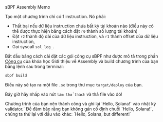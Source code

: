 
<ChallengeTitle>sBPF Assembly Memo</ChallengeTitle>

Tạo một chương trình chỉ có 1 instruction. Nó phải:
- Thất bại nếu dữ liệu instruction chứa bất kỳ tài khoản nào (điều này có thể được thực hiện bằng cách đặt `r0` thành số lượng tài khoản)
- Đặt `r2` thành độ dài của dữ liệu instruction, và `r1` thành offset của dữ liệu instruction,
- Gọi syscall `sol_log_`.

Bắt đầu bằng cách cài đặt các gói công cụ sBPF như được mô tả trong phần [Công cụ](/vi/courses/introduction-to-assembly/tooling) của khóa học Giới thiệu về Assembly và build chương trình của bạn bằng lệnh sau trong terminal:

```bash
sbpf build
```

Điều này sẽ tạo ra một file `.so` trong thư mục `target/deploy` của bạn.

Bây giờ hãy nhấp vào nút `làm thử thách` và thả file vào đó!

<RequirementList>
  <Requirement title="Challenge 1: Kiểm thử Memo">
    Chương trình của bạn nên thành công và ghi lại `Hello, Solana!` vào nhật ký validator.`
  </Requirement>

  <Requirement title="Challenge 2: Kiểm thử Memo với đầu vào khác">
    Để đảm bảo rằng bạn không gán cố định chuỗi `Hello, Solana!`, chúng ta thử lại với đầu vào khác: `Hello, Solana, but different!`
  </Requirement>
</RequirementList>

